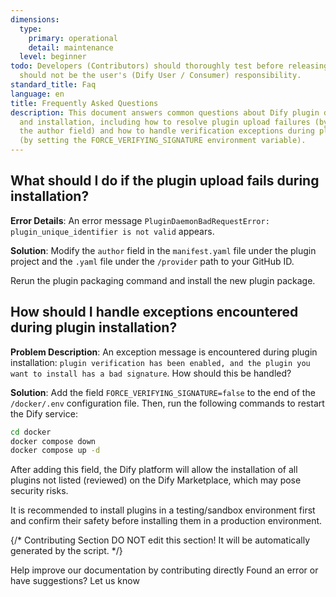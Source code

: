```yaml
---
dimensions:
  type:
    primary: operational
    detail: maintenance
  level: beginner
todo: Developers (Contributors) should thoroughly test before releasing; debugging
  should not be the user's (Dify User / Consumer) responsibility.
standard_title: Faq
language: en
title: Frequently Asked Questions
description: This document answers common questions about Dify plugin development
  and installation, including how to resolve plugin upload failures (by modifying
  the author field) and how to handle verification exceptions during plugin installation
  (by setting the FORCE_VERIFYING_SIGNATURE environment variable).
---
```


## What should I do if the plugin upload fails during installation?

**Error Details**: An error message `PluginDaemonBadRequestError: plugin_unique_identifier is not valid` appears.

**Solution**: Modify the `author` field in the `manifest.yaml` file under the plugin project and the `.yaml` file under the `/provider` path to your GitHub ID.

Rerun the plugin packaging command and install the new plugin package.

## How should I handle exceptions encountered during plugin installation?

**Problem Description**: An exception message is encountered during plugin installation: `plugin verification has been enabled, and the plugin you want to install has a bad signature`. How should this be handled?

**Solution**: Add the field `FORCE_VERIFYING_SIGNATURE=false` to the end of the `/docker/.env` configuration file. Then, run the following commands to restart the Dify service:

```bash
cd docker
docker compose down
docker compose up -d
```

After adding this field, the Dify platform will allow the installation of all plugins not listed (reviewed) on the Dify Marketplace, which may pose security risks.

It is recommended to install plugins in a testing/sandbox environment first and confirm their safety before installing them in a production environment.

{/*
Contributing Section
DO NOT edit this section!
It will be automatically generated by the script.
*/}

<CardGroup cols="2">
    <Card
        title="Edit this page"
        icon="pen-to-square"
        href="https://github.com/langgenius/dify-docs-mintlify/edit/main/plugin-dev-en/0331-faq.en.mdx"
    >
        Help improve our documentation by contributing directly
    </Card>
    <Card
        title="Report an issue"
        icon="github"
        href="https://github.com/langgenius/dify-docs-mintlify/issues/new?title=Documentation%20Issue%3A%20faq&body=%23%23%20Issue%20Description%0A%3C%21--%20Please%20briefly%20describe%20the%20issue%20you%20found%20--%3E%0A%0A%23%23%20Page%20Link%0Ahttps%3A%2F%2Fgithub.com%2Flanggenius%2Fdify-docs-mintlify%2Fblob%2Fmain%2Fplugin-dev-en%2F0331-faq.en.mdx%0A%0A%23%23%20Suggested%20Changes%0A%3C%21--%20If%20you%20have%20specific%20suggestions%20for%20changes%2C%20please%20describe%20them%20here%20--%3E%0A%0A%3C%21--%20Thank%20you%20for%20helping%20improve%20our%20documentation%21%20--%3E"
    >
        Found an error or have suggestions? Let us know
    </Card>
</CardGroup>
